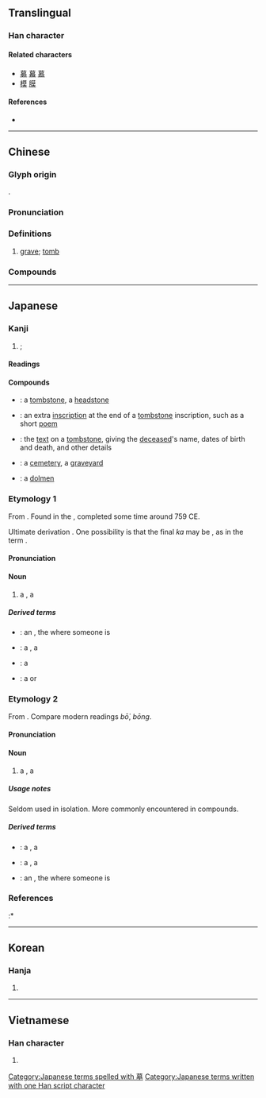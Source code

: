 {{character info/new}}
==Translingual==

===Han character===
{{Han char|rn=32|rad=土|as=11|sn=14|four=44104|canj=TAKG|ids=⿱莫土}}

====Related characters====
* [[募]] [[幕]] [[慕]]
* [[模]] [[膜]]

====References====
* {{Han ref|kx=0238.120|dkj=05431|dj=0476.190|hdz=10470.090|uh=5893|ud=22675|bh=B9D3|bd=47571}}

----

==Chinese==
{{zh-forms|alt=圶-2nd round simp.}}

===Glyph origin===
{{Han etym}}
{{Han compound|莫|土|ls=psc|c1=p|c2=s}}.

===Pronunciation===
{{zh-pron
|m=mù
|c=mou6
|h=pfs=mu
|md=muó
|mn=ml,tp,lk,sx,km,mg,hc:bō͘/xm,zz,kh,tn,yl,hc,tc:bōng
|mn-t=mo6
|w=3mu
|mc=y
|oc=y
|cat=n
}}

===Definitions===
{{zh-hanzi}}

# [[grave]]; [[tomb]]

===Compounds===
{{zh-der|墓碑|墓道|墓地|墓碣|墓門|墓木|墓室|墓穴|墓園|墓葬|墓誌|墓坑|墟墓|壟墓|冢墓|徒不上墓|修墓|墓祭|墳墓|墓田|墓木已拱|廬墓|公墓|墓誌銘|墓生兒子|墓表|墓券|封墓|墓記|丘墓|祖墓|盜墓|掃墓節|掃墓|省墓|易墓|掘墓人|諛墓|陵墓|鞭墓|自掘墳墓|覆墓|鎮墓獸|誓墓}}

----

==Japanese==

===Kanji===
{{ja-kanji|grade=5|rs=土11}}

# {{l|en|grave}}; {{l|en|graveyard}}

====Readings====
{{ja-readings
|goon=[[も]] (mo)
|kanon=[[ぼ]] (bo)
|kun=[[はか]] (haka)
|nanori=[[つか]] (tsuka)
}}

====Compounds====
{{der-top|Compounds}}
* {{ja-l|墓碣|ぼけつ|boketsu}}: a [[tombstone]], a [[headstone]]
* {{ja-l|墓誌銘|ぼしめい|boshimei}}: an extra [[inscription]] at the end of a [[tombstone]] inscription, such as a short [[poem]]
* {{ja-l|墓表|ぼひょう|bohyō}}: the [[text]] on a [[tombstone]], giving the [[deceased]]'s name, dates of birth and death, and other details
* {{ja-l|墓地|ぼち|bochi}}: a [[cemetery]], a [[graveyard]]
* {{ja-l|支石墓|しせきぼ|[[shisekibo]]}}: a [[dolmen]]
{{der-bottom}}

===Etymology 1===
{{ja-kanjitab|yomi=k|はか}}

From {{inh|ja|ojp|sort=はか|-}}. Found in the ''{{w|Man'yōshū}}'', completed some time around 759 CE.

Ultimate derivation {{unk|nocap=1|lang=ja|sort=はか}}. One possibility is that the final ''ka'' may be {{m|ja|処|tr=ka|pos=suffix denoting place}}, as in the term {{m|ja|住み処|tr=sumika||dwelling, home, abode|lit=living place}}.

====Pronunciation====
{{ja-pron|yomi=k|はか|acc=2|acc_ref=DJR}}

====Noun====
{{ja-noun|はか}}

# a {{l|en|grave}}, a {{l|en|tomb}}

=====Derived terms=====
{{der-top}}
* {{ja-r|墓%穴|はか%あな}}: an {{l|en|open}} {{l|en|grave}}, the {{l|en|hole}} where someone is {{l|en|buried}}
* {{ja-r|墓%場|はか%ば}}: a {{l|en|graveyard}}, a {{l|en|cemetery}}
* {{ja-r|墓%掘り|はか%ほり}}: a {{l|en|gravedigger}}
* {{ja-r|墓%屋|はか%や}}: a {{l|en|graveyard}} or {{l|en|cemetery}} {{l|en|caretaker}}
{{der-bottom}}

===Etymology 2===
{{ja-kanjitab|yomi=o|ぼ}}

From {{der|ja|ltc|墓|tr=muoᴴ|t=grave, tomb}}. Compare modern {{cog|nan|-}} readings ''bō͘'', ''bōng''.

====Pronunciation====
{{ja-pron|yomi=kanon|ぼ}}

====Noun====
{{ja-noun|ぼ}}

# a {{l|en|grave}}, a {{l|en|tomb}}

=====Usage notes=====
Seldom used in isolation. More commonly encountered in compounds.

=====Derived terms=====
{{der-top}}
* {{ja-r|墓%域|ぼ%いき}}: a {{l|en|graveyard}}, a {{l|en|cemetery}}
* {{ja-r|墓%地|ぼ%ち}}: a {{l|en|graveyard}}, a {{l|en|cemetery}}
* {{ja-r|墓%穴|ぼ%けつ}}: an {{l|en|open}} {{l|en|grave}}, the {{l|en|hole}} where someone is {{l|en|buried}}
{{der-bottom}}

===References===
<references/>
:* {{R:Kokugo Dai Jiten}}

[[Category:Japanese terms spelled with 墓]]
[[Category:Japanese terms written with one Han script character]]

----

==Korean==

===Hanja===
{{ko-hanja|hangeul=묘|rv=myo|mr=myo}}

# {{defn|lang=ko|sort=土11}}

----

==Vietnamese==

===Han character===
{{vi-hantu|[[mộ]], [[mô]], [[mồ]]|rs=土11}}

# {{defn|lang=vi|sort=土11}}